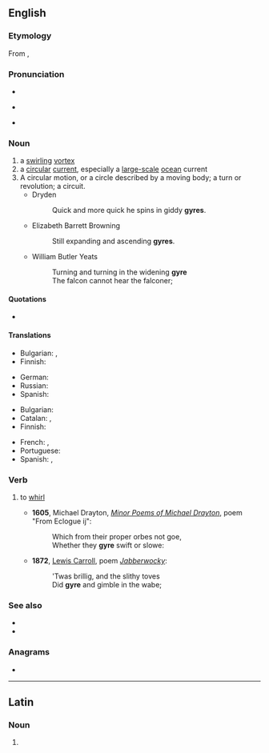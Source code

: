==English==

===Etymology===
From {{etyl|la|en}} {{m|la|gyrus}}, {{etyl|grc|en}} {{m|grc|γῦρος||circle, ring, turning}}

===Pronunciation===
* {{rhymes|aɪə(r)|lang=en}}
* {{a|UK}} {{IPA|/dʒaɪ.ə/|lang=en}}
* {{a|US}} {{enPR|jīər}} {{IPA|/dʒaɪ.ɚ/|lang=en}}

===Noun===
{{en-noun}}

# a [[swirling]] [[vortex]]
# a [[circular]] [[current]], especially a [[large-scale]] [[ocean]] current
# A circular motion, or a circle described by a moving body; a turn or revolution; a circuit.
#* Dryden
#*: Quick and more quick he spins in giddy '''gyres'''.
#* Elizabeth Barrett Browning
#*: Still expanding and ascending '''gyres'''.
#* William Butler Yeats
#*: Turning and turning in the widening '''gyre'''
#*: The falcon cannot hear the falconer;

====Quotations====
* {{seeCites}}

====Translations====
{{trans-top|a swirling vortex}}
* Bulgarian: {{t+|bg|вихър|m|sc=Cyrl}}, {{t+|bg|водовъртеж|m|sc=Cyrl}}
* Finnish: {{t+|fi|pyörre}}
{{trans-mid}}
* German: {{t+|de|Strudel|m}}
* Russian: {{t+|ru|вихрь|m}}
* Spanish: {{t+|es|remolino|m}}
{{trans-bottom}}

{{trans-top|a circular current, especially a large-scale ocean current}}
* Bulgarian: {{t|bg|кръговрат|sc=Cyrl}}
* Catalan: {{t+|ca|gir|m}}, {{t|ca|gir oceànic|m}}
* Finnish: {{t+|fi|pyörre}}
{{trans-mid}}
* French: {{t+|fr|gyre|m}}, {{t|fr|gyre océanique|m}}
* Portuguese: {{t+|pt|giro|m}}
* Spanish: {{t+|es|giro|m}}, {{t|es|giro oceánico|m}}
{{trans-bottom}}

===Verb===
{{en-verb|gyr}}

# {{lb|en|intransitive}} to [[whirl]]
#* '''1605''', Michael Drayton, [http://www.gutenberg.org/etext/17873 ''Minor Poems of Michael Drayton''], poem "From Eclogue ij":
#*: Which from their proper orbes not goe,<br>Whether they '''gyre''' swift or slowe:
#* '''1872''', [[w:Lewis Carroll|Lewis Carroll]], poem [[s:Jabberwocky|''Jabberwocky'']]:
#*: 'Twas brillig, and the slithy toves<br>Did '''gyre''' and gimble in the wabe;

===See also===
* {{pedialite|Ocean gyre}}
* {{l|en|Jabberwocky}}

===Anagrams===
* {{anagrams|en|-ergy|Grey|grey}}

----

==Latin==

===Noun===
{{la-noun-form|gȳre}}

# {{inflection of|gȳrus||voc|s|lang=la}}